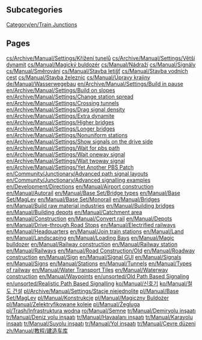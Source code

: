 
== Subcategories ==
[[Category/en/Train Junctions]]

== Pages ==
[[cs/Archive/Manual/Settings/Křížení tunelů]]
[[cs/Archive/Manual/Settings/Větší dynamit]]
[[cs/Manual/Magický buldozér]]
[[cs/Manual/Nádraží]]
[[cs/Manual/Signály]]
[[cs/Manual/Směrování]]
[[cs/Manual/Stavba letišť]]
[[cs/Manual/Stavba vodních cest]]
[[cs/Manual/Stavba železnic]]
[[cs/Manual/Úpravy krajiny]]
[[de/Manual/Wasserwegebau]]
[[en/Archive/Manual/Settings/Build in pause]]
[[en/Archive/Manual/Settings/Build on slopes]]
[[en/Archive/Manual/Settings/Change station spread]]
[[en/Archive/Manual/Settings/Crossing tunnels]]
[[en/Archive/Manual/Settings/Drag signal density]]
[[en/Archive/Manual/Settings/Extra dynamite]]
[[en/Archive/Manual/Settings/Higher bridges]]
[[en/Archive/Manual/Settings/Longer bridges]]
[[en/Archive/Manual/Settings/Nonuniform stations]]
[[en/Archive/Manual/Settings/Show signals on the drive side]]
[[en/Archive/Manual/Settings/Wait for pbs path]]
[[en/Archive/Manual/Settings/Wait oneway signal]]
[[en/Archive/Manual/Settings/Wait twoway signal]]
[[en/Archive/Manual/Settings/Yet Another PBS Patch]]
[[en/Community/Junctionary/Advanced path signal layouts]]
[[en/Community/Junctionary/Advanced signalling examples]]
[[en/Development/Directions]]
[[en/Manual/Airport construction]]
[[en/Manual/Autorail]]
[[en/Manual/Base Set/Bridge types]]
[[en/Manual/Base Set/MagLev]]
[[en/Manual/Base Set/Monorail]]
[[en/Manual/Bridges]]
[[en/Manual/Build raw material industries]]
[[en/Manual/Building bridges]]
[[en/Manual/Building depots]]
[[en/Manual/Catchment area]]
[[en/Manual/Construction]]
[[en/Manual/Convert rail]]
[[en/Manual/Depots]]
[[en/Manual/Drive-through Road Stops]]
[[en/Manual/Electrified railways]]
[[en/Manual/Headquarters]]
[[en/Manual/Join train stations]]
[[en/Manual/Land]]
[[en/Manual/Landscaping]]
[[en/Manual/Loading Bays]]
[[en/Manual/Magic bulldozer]]
[[en/Manual/Railway construction]]
[[en/Manual/Railway station]]
[[en/Manual/Railways]]
[[en/Manual/Road Construction/Old]]
[[en/Manual/Roadway construction]]
[[en/Manual/Sign]]
[[en/Manual/Signal GUI]]
[[en/Manual/Signals]]
[[en/Manual/Signs]]
[[en/Manual/Stations]]
[[en/Manual/Tunnels]]
[[en/Manual/Types of railway]]
[[en/Manual/Water Transport Tiles]]
[[en/Manual/Waterway construction]]
[[en/Manual/Waypoints]]
[[en/unsorted/Old Path Based Signaling]]
[[en/unsorted/Realistic Path Based Signalling]]
[[ko/Manual/신호기]]
[[ko/Manual/철도 건설]]
[[pl/Archive/Manual/Settings/Stacje niejednolite]]
[[pl/Manual/Base Set/MagLev]]
[[pl/Manual/Konstrukcje]]
[[pl/Manual/Magiczny Buldożer]]
[[pl/Manual/Zelektryfikowane koleje]]
[[pl/Manual/Żegluga]]
[[pl/Trash/Infrastruktura wodna]]
[[ro/Manual/Semne]]
[[tr/Manual/Demiryolu inşaatı]]
[[tr/Manual/Deniz yolu inşaatı]]
[[tr/Manual/Havaalanı inşaatı]]
[[tr/Manual/Karayolu inşaatı]]
[[tr/Manual/Suyolu inşaatı]]
[[tr/Manual/Yol inşaatı]]
[[tr/Manual/Çevre düzeni]]
[[zh/Manual/教程/建造车库]]
